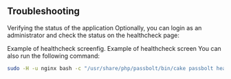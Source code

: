 ## Troubleshooting
Verifying the status of the application
Optionally, you can login as an administrator and check the status on the healthcheck page:

Example of healthcheck screenfig. Example of healthcheck screen
You can also run the following command:

```bash
sudo -H -u nginx bash -c "/usr/share/php/passbolt/bin/cake passbolt healthcheck"
```